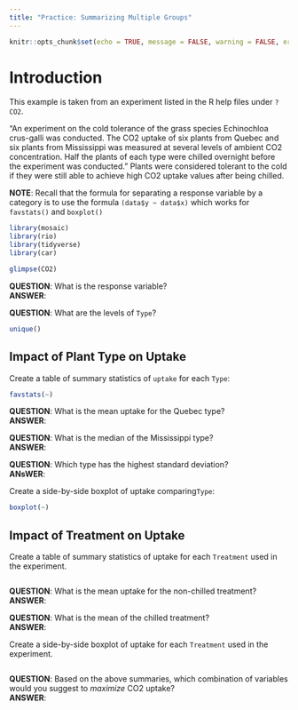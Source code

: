 ```yaml
---
title: "Practice: Summarizing Multiple Groups"
---
```

```r
knitr::opts_chunk$set(echo = TRUE, message = FALSE, warning = FALSE, error = TRUE)
```



# Introduction

This example is taken from an experiment listed in the R help files under `?CO2`.

"An experiment on the cold tolerance of the grass species Echinochloa crus-galli was conducted. The CO2 uptake of six plants from Quebec and six plants from Mississippi was measured at several levels of ambient CO2 concentration. Half the plants of each type were chilled overnight before the experiment was conducted." Plants were considered tolerant to the cold if they were still able to achieve high CO2 uptake values after being chilled.

__NOTE__:  Recall that the formula for separating a response variable by a category is to use the formula `(data$y ~ data$x)` which works for `favstats()` and `boxplot()`

```r

library(mosaic)
library(rio)
library(tidyverse)
library(car)

glimpse(CO2)

```

__QUESTION__:  What is the response variable?  
__ANSWER__:  

__QUESTION__:  What are the levels of `Type`?

```r

unique()

```



## Impact of Plant Type on Uptake

Create a table of summary statistics of `uptake` for each `Type`:

```r

favstats(~)

```

__QUESTION__:  What is the mean uptake for the Quebec type?  
__ANSWER__:  

__QUESTION__:  What is the median of the Mississippi type?  
__ANSWER__:  

__QUESTION__:  Which type has the highest standard deviation?  
__ANsWER__:  

Create a side-by-side boxplot of uptake comparing`Type`:  

```r

boxplot(~)

```


## Impact of Treatment on Uptake

Create a table of summary statistics of uptake for each `Treatment` used in the experiment.

```r


```

__QUESTION__:  What is the mean uptake for the non-chilled treatment?  
__ANSWER__:  

__QUESTION__:  What is the mean of the chilled treatment?  
__ANSWER__:  



Create a side-by-side boxplot of uptake for each `Treatment` used in the experiment.

```r


```


__QUESTION__:  Based on the above summaries, which combination of variables would you suggest to *maximize* CO2 uptake?  
__ANSWER__:  

